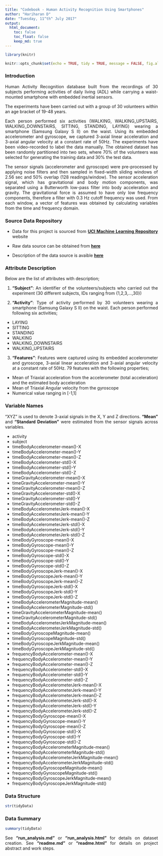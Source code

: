 ---
title: "Codebook - Human Activity Recognition Using Smartphones"
author: "Hariharan D"
date: "Tuesday, 11^th^ July 2017"
output: 
  html_document:
    toc: false
    toc_float: false
    keep_md: true
---

<style>
body {
text-align: justify}
</style>

```{r Set Options, include = FALSE}

library(knitr)

knitr::opts_chunk$set(echo = TRUE, tidy = TRUE, message = FALSE, fig.align = "center")

```


### Introduction

Human Activity Recognition database built from the recordings of 30 subjects performing activities of daily living (ADL) while carrying a waist-mounted smartphone with embedded inertial sensors. 

The experiments have been carried out with a group of 30 volunteers within an age bracket of 19-48 years.

Each person performed six activities (WALKING, WALKING_UPSTAIRS, WALKING_DOWNSTAIRS, SITTING, STANDING, LAYING) wearing a smartphone (Samsung Galaxy S II) on the waist. Using its embedded accelerometer and gyroscope, we captured 3-axial linear acceleration and 3-axial angular velocity at a constant rate of 50Hz. The experiments have been video-recorded to label the data manually. The obtained dataset has been randomly partitioned into two sets, where 70% of the volunteers was selected for generating the training data and 30% the test data. 

The sensor signals (accelerometer and gyroscope) were pre-processed by applying noise filters and then sampled in fixed-width sliding windows of 2.56 sec and 50% overlap (128 readings/window). The sensor acceleration signal, which has gravitational and body motion components, was separated using a Butterworth low-pass filter into body acceleration and gravity. The gravitational force is assumed to have only low frequency components, therefore a filter with 0.3 Hz cutoff frequency was used. From each window, a vector of features was obtained by calculating variables from the time and frequency domain.

### Source Data Repository

* Data for this project is sourced from **[UCI Machine Learning Repository](http://archive.ics.uci.edu/ml/index.php)** website

* Raw data source can be obtained from **[here](https://d396qusza40orc.cloudfront.net/getdata%2Fprojectfiles%2FUCI%20HAR%20Dataset.zip)**

* Description of the data source is avaible **[here](http://archive.ics.uci.edu/ml/datasets/Human+Activity+Recognition+Using+Smartphones)**


### Attribute Description

Below are the list of attributes with description;

1. **"Subject"**: An identifier of the volunteers/subjects who carried out the experiment (30 different subjects, IDs ranging from {1,2,3,...,30})

2. **"Activity"**: Type of activity performed by 30 volunteers wearing a smartphone (Samsung Galaxy S II) on the waist. Each person performed following six activities;

  + LAYING
  + SITTING
  + STANDING
  + WALKING
  + WALKING_DOWNSTAIRS
  + WALKING_UPSTAIRS
  
3. **"Features"**: Features were captured using its embedded accelerometer and gyroscope, 3-axial linear acceleration and 3-axial angular velocity at a constant rate of 50Hz. 79 features with the following properties;

 + Mean of Triaxial acceleration from the accelerometer (total acceleration) and the estimated body acceleration
 + Mean of Triaxial Angular velocity from the gyroscope
 + Numerical value ranging in [-1,1]


### Variable Names

"XYZ" is used to denote 3-axial signals in the X, Y and Z directions. **"Mean"** and **"Standard Deviation"** were estimated from the sensor signals across variables.

* activity
* subject
* timeBodyAccelerometer-mean()-X
* timeBodyAccelerometer-mean()-Y
* timeBodyAccelerometer-mean()-Z
* timeBodyAccelerometer-std()-X
* timeBodyAccelerometer-std()-Y
* timeBodyAccelerometer-std()-Z
* timeGravityAccelerometer-mean()-X
* timeGravityAccelerometer-mean()-Y
* timeGravityAccelerometer-mean()-Z
* timeGravityAccelerometer-std()-X
* timeGravityAccelerometer-std()-Y
* timeGravityAccelerometer-std()-Z
* timeBodyAccelerometerJerk-mean()-X
* timeBodyAccelerometerJerk-mean()-Y
* timeBodyAccelerometerJerk-mean()-Z
* timeBodyAccelerometerJerk-std()-X
* timeBodyAccelerometerJerk-std()-Y
* timeBodyAccelerometerJerk-std()-Z
* timeBodyGyroscope-mean()-X
* timeBodyGyroscope-mean()-Y
* timeBodyGyroscope-mean()-Z
* timeBodyGyroscope-std()-X
* timeBodyGyroscope-std()-Y
* timeBodyGyroscope-std()-Z
* timeBodyGyroscopeJerk-mean()-X
* timeBodyGyroscopeJerk-mean()-Y
* timeBodyGyroscopeJerk-mean()-Z
* timeBodyGyroscopeJerk-std()-X
* timeBodyGyroscopeJerk-std()-Y
* timeBodyGyroscopeJerk-std()-Z
* timeBodyAccelerometerMagnitude-mean()
* timeBodyAccelerometerMagnitude-std()
* timeGravityAccelerometerMagnitude-mean()
* timeGravityAccelerometerMagnitude-std()
* timeBodyAccelerometerJerkMagnitude-mean()
* timeBodyAccelerometerJerkMagnitude-std()
* timeBodyGyroscopeMagnitude-mean()
* timeBodyGyroscopeMagnitude-std()
* timeBodyGyroscopeJerkMagnitude-mean()
* timeBodyGyroscopeJerkMagnitude-std()
* frequencyBodyAccelerometer-mean()-X
* frequencyBodyAccelerometer-mean()-Y
* frequencyBodyAccelerometer-mean()-Z
* frequencyBodyAccelerometer-std()-X
* frequencyBodyAccelerometer-std()-Y
* frequencyBodyAccelerometer-std()-Z
* frequencyBodyAccelerometerJerk-mean()-X
* frequencyBodyAccelerometerJerk-mean()-Y
* frequencyBodyAccelerometerJerk-mean()-Z
* frequencyBodyAccelerometerJerk-std()-X
* frequencyBodyAccelerometerJerk-std()-Y
* frequencyBodyAccelerometerJerk-std()-Z
* frequencyBodyGyroscope-mean()-X
* frequencyBodyGyroscope-mean()-Y
* frequencyBodyGyroscope-mean()-Z
* frequencyBodyGyroscope-std()-X
* frequencyBodyGyroscope-std()-Y
* frequencyBodyGyroscope-std()-Z
* frequencyBodyAccelerometerMagnitude-mean()
* frequencyBodyAccelerometerMagnitude-std()
* frequencyBodyAccelerometerJerkMagnitude-mean()
* frequencyBodyAccelerometerJerkMagnitude-std()
* frequencyBodyGyroscopeMagnitude-mean()
* frequencyBodyGyroscopeMagnitude-std()
* frequencyBodyGyroscopeJerkMagnitude-mean()
* frequencyBodyGyroscopeJerkMagnitude-std()

### Data Structure

```{r tidyData Structure}

str(tidyData)

```


### Data Summary

```{r tidyData Summary}

summary(tidyData)

```

See **"run_analysis.md"** or **"run_analysis.html"** for details on dataset creation. See **"readme.md"** or **"readme.html"** for details on project abstract and work steps.


